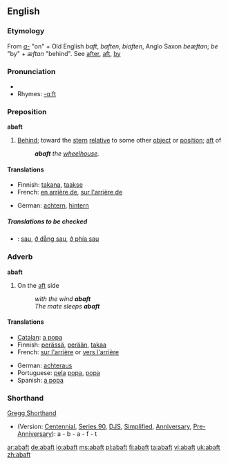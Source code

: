 ==English==

===Etymology===
From ''[[a-]]'' "on" + Old English ''baft'', ''baften'', ''biaften'', Anglo Saxon ''beæftan''; ''be'' "by" + ''æftan'' "behind". See [[after]], [[aft]], [[by]]

===Pronunciation===
*{{audio|en-us-abaft.ogg|Audio (US)}}
*Rhymes: [[Rhymes:English:-ɑːft|-ɑːft]]

===Preposition===
'''abaft'''

# {{nautical}} [[behind|Behind]]; toward the [[stern]] [[relative]] to some other [[object]] or [[position]]; [[aft]] of
#:'''''abaft''' the [[wheelhouse]].''

====Translations====
{{trans-top|fixme=Translation table header lacks gloss}}
*Finnish: [[takana]], [[taakse]]
*French: [[en arrière de]], [[sur l'arrière de]]
{{trans-mid}}
*German: [[achtern]], [[hintern]]
{{trans-bottom}}

=====Translations to be checked=====
{{checktrans}}
*{{ttbc|Vietnamese}}: [[sau]], [[ở đằng sau]], [[ở phía sau]]

===Adverb===
'''abaft'''

# {{nautical}} On the [[aft]] side
#:''with the wind '''abaft'''''
#:''The mate sleeps '''abaft'''''

====Translations====
{{trans-top|fixme=Translation table header lacks gloss}}
*[[Catalan]]: [[a popa]]
*Finnish: [[perä|perässä]], [[perä|perään]], [[takaa]]
*French: [[sur l'arrière]] or [[vers l'arrière]]
{{trans-mid}}
*German: [[achteraus]]
*Portuguese: [[pela]] [[popa]], [[popa]]
*Spanish: [[a popa]]
{{trans-bottom}}

===Shorthand===
; [[w:Gregg Shorthand|Gregg Shorthand]]
* (Version: [[w:Gregg Shorthand#Centennial Gregg Shorthand|Centennial]], [[w:Gregg Shorthand#Series 90 Gregg Shorthand|Series 90]], [[w:Gregg Shorthand#Diamond Jubilee Gregg Shorthand|DJS]], [[w:Gregg Shorthand#Simplified Gregg Shorthand|Simplified]], [[w:Gregg Shorthand#Anniversary Gregg Shorthand|Anniversary]], [[w:Gregg Shorthand#Pre-Anniversary Gregg Shorthand|Pre-Anniversary]]): a - b - a - f - t

[[ar:abaft]]
[[de:abaft]]
[[io:abaft]]
[[ms:abaft]]
[[pl:abaft]]
[[fi:abaft]]
[[ta:abaft]]
[[vi:abaft]]
[[uk:abaft]]
[[zh:abaft]]